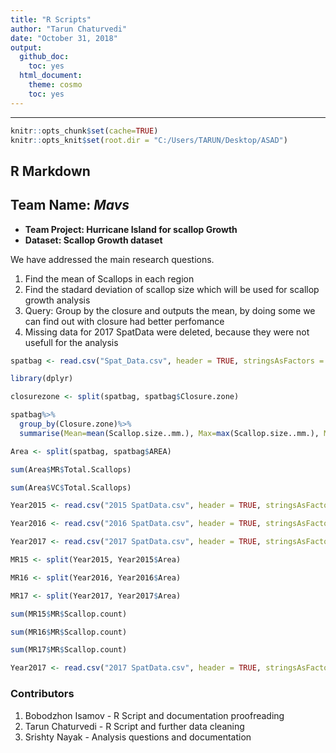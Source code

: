 ---
title: "R Scripts"
author: "Tarun Chaturvedi"
date: "October 31, 2018"
output:
  github_doc:
    toc: yes
  html_document:
    theme: cosmo
    toc: yes
---
* * *
```{r setup, echo=FALSE, message=FALSE, warning=FALSE} 
knitr::opts_chunk$set(cache=TRUE)
knitr::opts_knit$set(root.dir = "C:/Users/TARUN/Desktop/ASAD") 
```
## R Markdown

## **Team Name: _Mavs_**

- **Team Project: Hurricane Island for scallop Growth**
- **Dataset: Scallop Growth dataset**


We have addressed the main research questions.

1. Find the mean of Scallops in each region
2. Find the stadard deviation of scallop size which will be used for scallop growth analysis 
3. Query: Group by the closure and outputs the mean, by doing some we can find out with closure had better perfomance
4. Missing data for 2017 SpatData were deleted, because they were not usefull for the analysis


```{r}
spatbag <- read.csv("Spat_Data.csv", header = TRUE, stringsAsFactors = FALSE)
```

```{r, results='hide'}
library(dplyr)
```


```{r}
closurezone <- split(spatbag, spatbag$Closure.zone)
```

```{r}
spatbag%>%
  group_by(Closure.zone)%>%
  summarise(Mean=mean(Scallop.size..mm.), Max=max(Scallop.size..mm.), Min=min(Scallop.size..mm.), Sum=sum(Total.Scallops))

```

```{r}
Area <- split(spatbag, spatbag$AREA)
```

```{r}
sum(Area$MR$Total.Scallops)
```


```{r}
sum(Area$VC$Total.Scallops)
```

```{r}
Year2015 <- read.csv("2015 SpatData.csv", header = TRUE, stringsAsFactors = FALSE)
```


```{r}
Year2016 <- read.csv("2016 SpatData.csv", header = TRUE, stringsAsFactors = FALSE)
```



```{r}
Year2017 <- read.csv("2017 SpatData.csv", header = TRUE, stringsAsFactors = FALSE)
```



```{r}
MR15 <- split(Year2015, Year2015$Area)
```



```{r}
MR16 <- split(Year2016, Year2016$Area)
```



```{r}
MR17 <- split(Year2017, Year2017$Area)
```




```{r}
sum(MR15$MR$Scallop.count)
```



```{r}
sum(MR16$MR$Scallop.count)
```



```{r}
sum(MR17$MR$Scallop.count)
```



```{r}
Year2017 <- read.csv("2017 SpatData.csv", header = TRUE, stringsAsFactors = FALSE)
```


### Contributors
1. Bobodzhon Isamov - R Script and documentation proofreading
2. Tarun Chaturvedi - R Script and further data cleaning
3. Srishty Nayak - Analysis questions and documentation